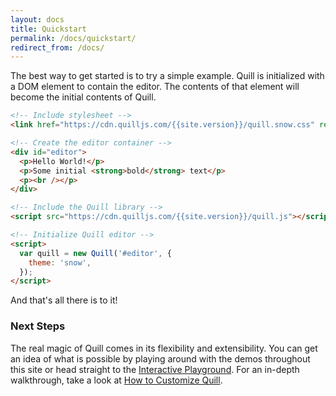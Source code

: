 ```yaml
---
layout: docs
title: Quickstart
permalink: /docs/quickstart/
redirect_from: /docs/
---
```


The best way to get started is to try a simple example. Quill is initialized with a DOM element to contain the editor. The contents of that element will become the initial contents of Quill.

```html
<!-- Include stylesheet -->
<link href="https://cdn.quilljs.com/{{site.version}}/quill.snow.css" rel="stylesheet" />

<!-- Create the editor container -->
<div id="editor">
  <p>Hello World!</p>
  <p>Some initial <strong>bold</strong> text</p>
  <p><br /></p>
</div>

<!-- Include the Quill library -->
<script src="https://cdn.quilljs.com/{{site.version}}/quill.js"></script>

<!-- Initialize Quill editor -->
<script>
  var quill = new Quill('#editor', {
    theme: 'snow',
  });
</script>
```

And that's all there is to it!

### Next Steps

The real magic of Quill comes in its flexibility and extensibility. You can get an idea of what is possible by playing around with the demos throughout this site or head straight to the [Interactive Playground](/playground/). For an in-depth walkthrough, take a look at [How to Customize Quill](/guides/how-to-customize-quill/).
